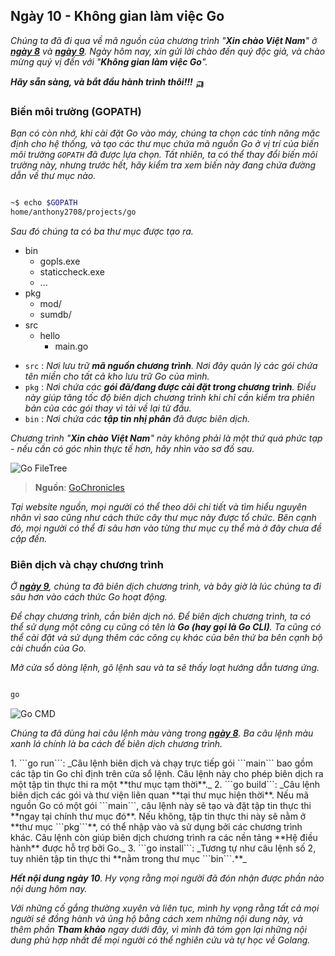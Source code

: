 
## Ngày 10 - Không gian làm việc Go

_Chúng ta đã đi qua về mã nguồn của chương trình "**Xin chào Việt Nam**" ở **[ngày 8](../day8)**
và **[ngày 9](../day9)**. Ngày hôm nay, xin gửi lời chào đến quý độc giả, và chào mừng quý vị 
đến với "**Không gian làm việc Go**"._

**_Hãy sẵn sàng, và bắt đầu hành trình thôi!!!_** 🛺

### Biến môi trường (GOPATH)

_Bạn có còn nhớ, khi cài đặt Go vào máy, chúng ta chọn các tính năng mặc định cho hệ thống, 
và tạo các thư mục chứa mã nguồn Go ở vị trí của biến môi trường ```GOPATH``` đã được 
lựa chọn. Tất nhiên, ta có thể thay đổi biến môi trường này, nhưng trước hết, hãy kiểm
tra xem biến này đang chứa đường dẫn về thư mục nào._

```bash title="Checking variable..."

~$ echo $GOPATH
home/anthony2708/projects/go

```

_Sau đó chúng ta có ba thư mục được tạo ra._

<FileTree>

- bin
  - gopls.exe
  - staticcheck.exe
  - ...
- pkg
  - mod/
  - sumdb/
- src
  - hello
    - main.go

</FileTree>

- ```src``` : _Nơi lưu trữ **mã nguồn chương trình**. Nơi đây quản lý các gói chứa tên miền cho
tất cả kho lưu trữ Go của mình._
- ```pkg``` : _Nơi chứa các **gói đã/đang được cài đặt trong chương trình**. Điều này giúp tăng
tốc độ biên dịch chương trình khi chỉ cần kiểm tra phiên bản của các gói thay vì tải về lại
từ đầu._
- ```bin``` : _Nơi chứa các **tập tin nhị phân** đã được biên dịch._

_Chương trình "**Xin chào Việt Nam**" này không phải là một thứ quá phức tạp - nếu cần có góc nhìn
thực tế hơn, hãy nhìn vào sơ đồ sau._

![Go FileTree](../../../../assets/golang/go_filetree.png)

> **Nguồn**: [GoChronicles](https://gochronicles.com/)

_Tại website nguồn, mọi người có thể theo dõi chi tiết và tìm hiểu nguyên nhân vì sao cũng như
cách thức cây thư mục này được tổ chức. Bên cạnh đó, mọi người có thể đi sâu hơn vào từng thư
mục cụ thể mà ở đây chưa đề cập đến._

### Biên dịch và chạy chương trình

_Ở **[ngày 9](../day9)**, chúng ta đã biên dịch chương trình, và bây giờ là lúc chúng ta đi sâu 
hơn vào cách thức Go hoạt động._

_Để chạy chương trình, cần biên dịch nó. Để biên dịch chương trình, ta có thể sử dụng một công
cụ cũng có tên là **Go (hay gọi là Go CLI)**. Ta cũng có thể cài đặt và sử dụng thêm các công cụ 
khác của bên thứ ba bên cạnh bộ cài chuẩn của Go._

_Mở cửa sổ dòng lệnh, gõ lệnh sau và ta sẽ thấy loạt hướng dẫn tương ứng._

```bash title="Checking Go..."

go

```

![Go CMD](../../../../assets/golang/go_cmd.png)

_Chúng ta đã dùng hai câu lệnh màu vàng trong **[ngày 8](../day8)**. Ba câu lệnh màu xanh lá chính là 
ba cách để biên dịch chương trình._

<Steps>
1. ```go run```: _Câu lệnh biên dịch và chạy trực tiếp gói ```main``` bao gồm các tập tin Go chỉ 
định trên cửa sổ lệnh. Câu lệnh này cho phép biên dịch ra một tập tin thực thi ra một **thư mục tạm
thời**._
2. ```go build```: _Câu lệnh biên dịch các gói và thư viện liên quan **tại thư mục hiện thời**. Nếu 
mã nguồn Go có một gói ```main```, câu lệnh này sẽ tạo và đặt tập tin thực thi **ngay tại chính thư
mục đó**. Nếu không, tập tin thực thi này sẽ nằm ở **thư mục ```pkg```**, có thể nhập vào và sử dụng bởi
các chương trình khác. Câu lệnh còn giúp biên dịch chương trình ra các nền tảng **Hệ điều hành** được 
hỗ trợ bởi Go._
3. ```go install```: _Tương tự như câu lệnh số 2, tuy nhiên tập tin thực thi **nằm trong thư mục
```bin```.**_
</Steps>

_**Hết nội dung ngày 10**. Hy vọng rằng mọi người đã đón nhận được phần nào nội dung hôm nay._ 

_Với những cố gắng thường xuyên và liên tục, mình hy vọng rằng tất cả mọi người sẽ đồng hành và ủng hộ bằng 
cách xem những nội dung này, và thêm phần **Tham khảo** ngay dưới đây, vì mình đã tóm gọn lại những nội dung 
phù hợp nhất để mọi người có thể nghiên cứu và tự học về Golang._